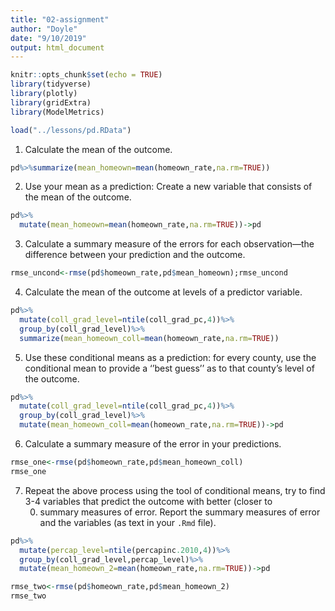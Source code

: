 ```yaml
---
title: "02-assignment"
author: "Doyle"
date: "9/10/2019"
output: html_document
---
```



```r
knitr::opts_chunk$set(echo = TRUE)
library(tidyverse)
library(plotly)
library(gridExtra)
library(ModelMetrics)
```

```r
load("../lessons/pd.RData")
```


1.  Calculate the mean of the outcome.

```r
pd%>%summarize(mean_homeown=mean(homeown_rate,na.rm=TRUE))
```



2.  Use your mean as a prediction: Create a new variable that consists    of the mean of the outcome.


```r
pd%>%
  mutate(mean_homeown=mean(homeown_rate,na.rm=TRUE))->pd
```

3.  Calculate a summary measure of the errors for each observation—the
    difference between your prediction and the outcome.
    
```r
rmse_uncond<-rmse(pd$homeown_rate,pd$mean_homeown);rmse_uncond
```
    
4.  Calculate the mean of the outcome at levels of a predictor
    variable.  
    
```r
pd%>%
  mutate(coll_grad_level=ntile(coll_grad_pc,4))%>%
  group_by(coll_grad_level)%>%
  summarize(mean_homeown_coll=mean(homeown_rate,na.rm=TRUE))
```
    
    
5.  Use these conditional means as a prediction: for every county, use
    the conditional mean to provide a ‘’best guess’’ as to that county’s
    level of the outcome.


```r
pd%>%
  mutate(coll_grad_level=ntile(coll_grad_pc,4))%>%
  group_by(coll_grad_level)%>%
  mutate(mean_homeown_coll=mean(homeown_rate,na.rm=TRUE))->pd
```
        
    
6.  Calculate a summary measure of the error in your predictions.

```r
rmse_one<-rmse(pd$homeown_rate,pd$mean_homeown_coll)
rmse_one
```


7.  Repeat the above process using the tool of conditional means, try to
    find 3-4 variables that predict the outcome with better (closer to
    0) summary measures of error. Report the summary measures of error
    and the variables (as text in your `.Rmd` file).
    
```r
pd%>%
  mutate(percap_level=ntile(percapinc.2010,4))%>%
  group_by(coll_grad_level,percap_level)%>%
  mutate(mean_homeown_2=mean(homeown_rate,na.rm=TRUE))->pd
```

```r
rmse_two<-rmse(pd$homeown_rate,pd$mean_homeown_2)
rmse_two
```
    
    
